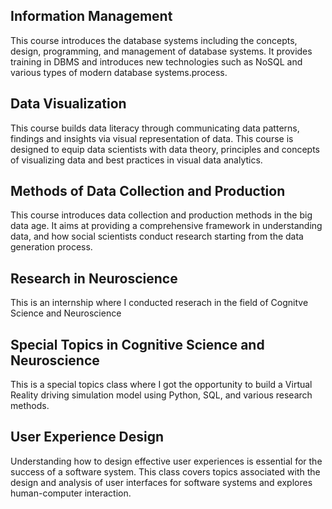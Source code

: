 ## Information Management

This course introduces the database systems including the concepts, design, programming, and management of database systems. It provides training in DBMS and introduces new technologies such as NoSQL and various types of modern database systems.process.

## Data Visualization

This course builds data literacy through communicating data patterns, findings and insights via visual representation of data. This course is designed to equip data scientists with data theory, principles and concepts of visualizing data and best practices in visual data analytics.

## Methods of Data Collection and Production

This course introduces data collection and production methods in the big data age. It aims at providing a comprehensive framework in understanding data, and how social scientists conduct research starting from the data generation process.

## Research in Neuroscience

This is an internship where I conducted reserach in the field of Cognitve Science and Neuroscience

## Special Topics in Cognitive Science and Neuroscience

This is a special topics class where I got the opportunity to build a Virtual Reality driving simulation model using Python, SQL, and various research methods.

## User Experience Design

Understanding how to design effective user experiences is essential for the success of a software system. This class covers topics associated with the design and analysis of user interfaces for software systems and explores human-computer interaction.
